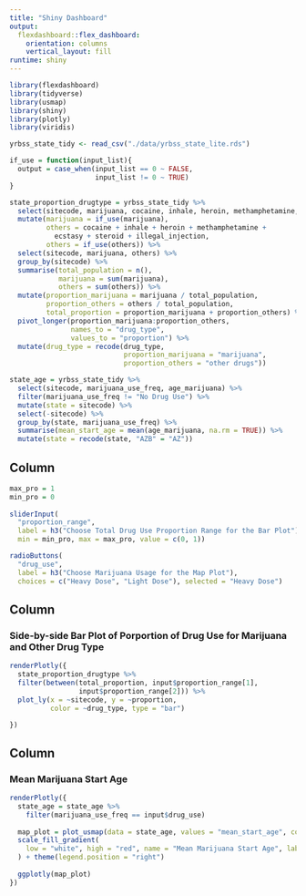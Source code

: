 ```yaml
---
title: "Shiny Dashboard"
output: 
  flexdashboard::flex_dashboard:
    orientation: columns
    vertical_layout: fill
runtime: shiny
---
```


```r
library(flexdashboard)
library(tidyverse)
library(usmap)
library(shiny)
library(plotly)
library(viridis)
```

```r
yrbss_state_tidy <- read_csv("./data/yrbss_state_lite.rds")

if_use = function(input_list){
  output = case_when(input_list == 0 ~ FALSE,
                     input_list != 0 ~ TRUE)
}

state_proportion_drugtype = yrbss_state_tidy %>% 
  select(sitecode, marijuana, cocaine, inhale, heroin, methamphetamine, ecstasy, steroid, illegal_injection) %>% 
  mutate(marijuana = if_use(marijuana),
         others = cocaine + inhale + heroin + methamphetamine + 
           ecstasy + steroid + illegal_injection,
         others = if_use(others)) %>% 
  select(sitecode, marijuana, others) %>% 
  group_by(sitecode) %>% 
  summarise(total_population = n(),
            marijuana = sum(marijuana),
            others = sum(others)) %>% 
  mutate(proportion_marijuana = marijuana / total_population,
         proportion_others = others / total_population,
         total_proportion = proportion_marijuana + proportion_others) %>% 
  pivot_longer(proportion_marijuana:proportion_others,
               names_to = "drug_type",
               values_to = "proportion") %>% 
  mutate(drug_type = recode(drug_type, 
                            proportion_marijuana = "marijuana",
                            proportion_others = "other drugs"))

state_age = yrbss_state_tidy %>% 
  select(sitecode, marijuana_use_freq, age_marijuana) %>% 
  filter(marijuana_use_freq != "No Drug Use") %>% 
  mutate(state = sitecode) %>% 
  select(-sitecode) %>% 
  group_by(state, marijuana_use_freq) %>% 
  summarise(mean_start_age = mean(age_marijuana, na.rm = TRUE)) %>% 
  mutate(state = recode(state, "AZB" = "AZ"))
```

Column {.sidebar}
-----------------------------------------------------------------------

```r
max_pro = 1
min_pro = 0
  
sliderInput(
  "proportion_range", 
  label = h3("Choose Total Drug Use Proportion Range for the Bar Plot"), 
  min = min_pro, max = max_pro, value = c(0, 1))

radioButtons(
  "drug_use", 
  label = h3("Choose Marijuana Usage for the Map Plot"),
  choices = c("Heavy Dose", "Light Dose"), selected = "Heavy Dose")
```

Column {data-width=650}
-----------------------------------------------------------------------

### Side-by-side Bar Plot of Porportion of Drug Use for Marijuana and Other Drug Type

```r
renderPlotly({ 
  state_proportion_drugtype %>% 
  filter(between(total_proportion, input$proportion_range[1], 
                 input$proportion_range[2])) %>% 
  plot_ly(x = ~sitecode, y = ~proportion, 
          color = ~drug_type, type = "bar")

})
```

Column {data-width=350}
-----------------------------------------------------------------------

### Mean Marijuana Start Age

```r
renderPlotly({
  state_age = state_age %>% 
    filter(marijuana_use_freq == input$drug_use)
  
  map_plot = plot_usmap(data = state_age, values = "mean_start_age", color = "red") + 
  scale_fill_gradient(
    low = "white", high = "red", name = "Mean Marijuana Start Age", label = scales::comma
  ) + theme(legend.position = "right")
  
  ggplotly(map_plot)
})
```